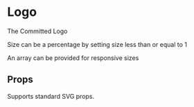 
<Meta title="Components/Logo" component={Logo} />

# Logo

The Committed Logo

<Canvas>
  <Story name="size 512">
    <Logo size={512} />
  </Story>
  <Story name="default">
    <Logo />
  </Story>
  <Story name="size 128">
    <Logo size={128} />
  </Story>
  <Story name="size 64">
    <Logo size={64} />
  </Story>
  <Story name="size 24">
    <Logo size={24} />
  </Story>
  <Story name="size 16">
    <Logo size={16} />
  </Story>
</Canvas>

Size can be a percentage by setting size less than or equal to 1

<Canvas>
  <Story name="size 100%">
    <Logo size={1} />
  </Story>
  <Story name="size 50%">
    <Logo size={1 / 2} />
  </Story>
  <Story name="size 25%">
    <Logo size={1 / 4} />
  </Story>
</Canvas>

An array can be provided for responsive sizes

<Canvas>
  <Story name="responsive">
    <Flex>
      <Logo size={1} />
      <Logo size={[1 / 2, 1]} />
      <Logo size={[1 / 4, 1 / 2, 1]} />
    </Flex>
  </Story>
</Canvas>

## Props

Supports standard SVG props.

<ArgsTable of={LogoDocs} />
